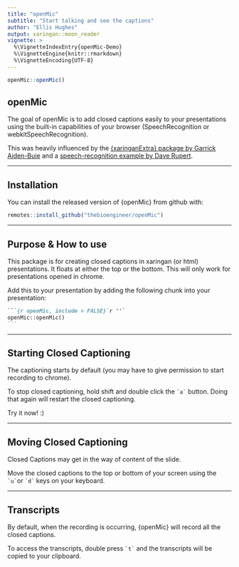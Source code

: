 ```yaml
---
title: "openMic"
subtitle: "Start talking and see the captions"
author: "Ellis Hughes"
output: xaringan::moon_reader
vignette: >
  %\VignetteIndexEntry{openMic-Demo}
  %\VignetteEngine{knitr::rmarkdown}
  %\VignetteEncoding{UTF-8}
---
```


```r
openMic::openMic()
```

## openMic

The goal of openMic is to add closed captions easily to your presentations using the built-in capabilities of your browser (SpeechRecognition or webkitSpeechRecognition).

This was heavily influenced by the [{xaringanExtra} package by Garrick Aiden-Buie](https://github.com/gadenbuie/xaringanExtra) and a [speech-recognition example by Dave Rupert](https://codepen.io/davatron5000/pen/IKAxb). 

---

## Installation

You can install the released version of {openMic} from github with:

``` r
remotes::install_github("thebioengineer/openMic")
```

---

## Purpose & How to use

This package is for creating closed captions in xaringan (or html) presentations. It floats at either the top or the bottom. This will only work for presentations opened in chrome.

Add this to your presentation by adding the following chunk into your presentation:

````markdown
```{r openMic, include = FALSE}`r ''`
openMic::openMic()
```
````
---

## Starting Closed Captioning

The captioning starts by default (you may have to give permission to start recording to chrome).


To stop closed captioning, hold shift and double click the `` `a` `` button. Doing that again will restart the closed captioning.

Try it now! :)

---

## Moving Closed Captioning

Closed Captions may get in the way of content of the slide. 

Move the closed captions to the top or bottom of your screen using the `` `u` ``or `` `d` `` keys on your keyboard. 

---

## Transcripts

By default, when the recording is occurring, {openMic} will record all the closed captions. 

To access the transcripts, double press `` `t` `` and the transcripts will be copied to your clipboard.

